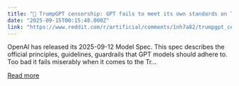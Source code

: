 ```yaml
---
title: "🚨 TrumpGPT censorship: GPT fails to meet its own standards on Trump-related topics"
date: "2025-09-15T00:15:48.000Z"
link: "https://www.reddit.com/r/artificial/comments/1nh7a82/trumpgpt_censorship_gpt_fails_to_meet_its_own/"
---
```


OpenAI has released its 2025-09-12 Model Spec. This spec describes the official principles, guidelines, guardrails that GPT models should adhere to.
 Too bad it fails miserably when it comes to the Tr...

[Read more](https://www.reddit.com/r/artificial/comments/1nh7a82/trumpgpt_censorship_gpt_fails_to_meet_its_own/)
